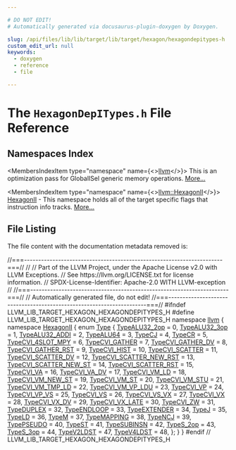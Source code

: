 ```yaml
---

# DO NOT EDIT!
# Automatically generated via docusaurus-plugin-doxygen by Doxygen.

slug: /api/files/lib/lib/target/lib/target/hexagon/hexagondepitypes-h
custom_edit_url: null
keywords:
  - doxygen
  - reference
  - file

---
```





# The `HexagonDepITypes.h` File Reference

<DoxygenPage pluginConfig={pluginConfig}>



## Namespaces Index

<MembersIndex>

<MembersIndexItem
  type="namespace"
  name={<><a href="/docs/api/namespaces/llvm">llvm</a></>}>
This is an optimization pass for GlobalISel generic memory operations. <a href="/docs/api/namespaces/llvm/#details">More...</a>
</MembersIndexItem>

<MembersIndexItem
  type="namespace"
  name={<><a href="/docs/api/namespaces/llvm/hexagonii">llvm::HexagonII</a></>}>
<a href="/docs/api/namespaces/llvm/hexagonii">HexagonII</a> - This namespace holds all of the target specific flags that instruction info tracks. <a href="/docs/api/namespaces/llvm/hexagonii/#details">More...</a>
</MembersIndexItem>

</MembersIndex>


## File Listing

The file content with the documentation metadata removed is:

<ProgramListing>

<Link id="l00001" /><CodeLine lineNumber="1"><span class="doxyHighlightComment">//===----------------------------------------------------------------------===//</span></CodeLine>
<Link id="l00002" /><CodeLine lineNumber="2"><span class="doxyHighlightComment">//</span></CodeLine>
<Link id="l00003" /><CodeLine lineNumber="3"><span class="doxyHighlightComment">// Part of the LLVM Project, under the Apache License v2.0 with LLVM Exceptions.</span></CodeLine>
<Link id="l00004" /><CodeLine lineNumber="4"><span class="doxyHighlightComment">// See https://llvm.org/LICENSE.txt for license information.</span></CodeLine>
<Link id="l00005" /><CodeLine lineNumber="5"><span class="doxyHighlightComment">// SPDX-License-Identifier: Apache-2.0 WITH LLVM-exception</span></CodeLine>
<Link id="l00006" /><CodeLine lineNumber="6"><span class="doxyHighlightComment">//</span></CodeLine>
<Link id="l00007" /><CodeLine lineNumber="7"><span class="doxyHighlightComment">//===----------------------------------------------------------------------===//</span></CodeLine>
<Link id="l00008" /><CodeLine lineNumber="8"><span class="doxyHighlightComment">// Automatically generated file, do not edit!</span></CodeLine>
<Link id="l00009" /><CodeLine lineNumber="9"><span class="doxyHighlightComment">//===----------------------------------------------------------------------===//</span></CodeLine>
<Link id="l00010" /><CodeLine lineNumber="10"></CodeLine>
<Link id="l00011" /><CodeLine lineNumber="11"><span class="doxyHighlightPreprocessor">#ifndef LLVM&#95;LIB&#95;TARGET&#95;HEXAGON&#95;HEXAGONDEPITYPES&#95;H</span></CodeLine>
<Link id="l00012" /><CodeLine lineNumber="12"><span class="doxyHighlightPreprocessor">#define LLVM&#95;LIB&#95;TARGET&#95;HEXAGON&#95;HEXAGONDEPITYPES&#95;H</span></CodeLine>
<Link id="l00013" /><CodeLine lineNumber="13"></CodeLine>
<Link id="l00014" /><CodeLine lineNumber="14"><span class="doxyHighlightKeyword">namespace </span><span class="doxyHighlight"><a href="/docs/api/namespaces/llvm">llvm</a> &#123;</span></CodeLine>
<Link id="l00015" /><CodeLine lineNumber="15" lineLink="/docs/api/namespaces/llvm/hexagonii"><span class="doxyHighlightKeyword">namespace </span><span class="doxyHighlight"><a href="/docs/api/namespaces/llvm/hexagonii">HexagonII</a> &#123;</span></CodeLine>
<Link id="l00016" /><CodeLine lineNumber="16" lineLink="/docs/api/namespaces/llvm/hexagonii/#a9bebdf970b4f51041ed3dee5d558a807"><span class="doxyHighlightKeyword">enum</span><span class="doxyHighlight"> <a href="/docs/api/namespaces/llvm/hexagonii/#a9bebdf970b4f51041ed3dee5d558a807">Type</a> &#123;</span></CodeLine>
<Link id="l00017" /><CodeLine lineNumber="17" lineLink="/docs/api/namespaces/llvm/hexagonii/#a9bebdf970b4f51041ed3dee5d558a807af587caa3f5623f75f5c70393039bd1d2"><span class="doxyHighlight">  <a href="/docs/api/namespaces/llvm/hexagonii/#a9bebdf970b4f51041ed3dee5d558a807af587caa3f5623f75f5c70393039bd1d2">TypeALU32&#95;2op</a> = 0,</span></CodeLine>
<Link id="l00018" /><CodeLine lineNumber="18" lineLink="/docs/api/namespaces/llvm/hexagonii/#a9bebdf970b4f51041ed3dee5d558a807a252bb34d9b721a8e353e6dc4deefe5da"><span class="doxyHighlight">  <a href="/docs/api/namespaces/llvm/hexagonii/#a9bebdf970b4f51041ed3dee5d558a807a252bb34d9b721a8e353e6dc4deefe5da">TypeALU32&#95;3op</a> = 1,</span></CodeLine>
<Link id="l00019" /><CodeLine lineNumber="19" lineLink="/docs/api/namespaces/llvm/hexagonii/#a9bebdf970b4f51041ed3dee5d558a807a339127cb32340583942dee2cd6883db6"><span class="doxyHighlight">  <a href="/docs/api/namespaces/llvm/hexagonii/#a9bebdf970b4f51041ed3dee5d558a807a339127cb32340583942dee2cd6883db6">TypeALU32&#95;ADDI</a> = 2,</span></CodeLine>
<Link id="l00020" /><CodeLine lineNumber="20" lineLink="/docs/api/namespaces/llvm/hexagonii/#a9bebdf970b4f51041ed3dee5d558a807a164b5513f04d48deaa408d128e26331e"><span class="doxyHighlight">  <a href="/docs/api/namespaces/llvm/hexagonii/#a9bebdf970b4f51041ed3dee5d558a807a164b5513f04d48deaa408d128e26331e">TypeALU64</a> = 3,</span></CodeLine>
<Link id="l00021" /><CodeLine lineNumber="21" lineLink="/docs/api/namespaces/llvm/hexagonii/#a9bebdf970b4f51041ed3dee5d558a807ad720fe766d40e8defad0b11e39ed72cf"><span class="doxyHighlight">  <a href="/docs/api/namespaces/llvm/hexagonii/#a9bebdf970b4f51041ed3dee5d558a807ad720fe766d40e8defad0b11e39ed72cf">TypeCJ</a> = 4,</span></CodeLine>
<Link id="l00022" /><CodeLine lineNumber="22" lineLink="/docs/api/namespaces/llvm/hexagonii/#a9bebdf970b4f51041ed3dee5d558a807a26ca54cbeaf9cd797a07ae0c316b73b0"><span class="doxyHighlight">  <a href="/docs/api/namespaces/llvm/hexagonii/#a9bebdf970b4f51041ed3dee5d558a807a26ca54cbeaf9cd797a07ae0c316b73b0">TypeCR</a> = 5,</span></CodeLine>
<Link id="l00023" /><CodeLine lineNumber="23" lineLink="/docs/api/namespaces/llvm/hexagonii/#a9bebdf970b4f51041ed3dee5d558a807a7e0322173df69b7da4d2aa911f9a5348"><span class="doxyHighlight">  <a href="/docs/api/namespaces/llvm/hexagonii/#a9bebdf970b4f51041ed3dee5d558a807a7e0322173df69b7da4d2aa911f9a5348">TypeCVI&#95;4SLOT&#95;MPY</a> = 6,</span></CodeLine>
<Link id="l00024" /><CodeLine lineNumber="24" lineLink="/docs/api/namespaces/llvm/hexagonii/#a9bebdf970b4f51041ed3dee5d558a807a6dc77d9a24ba7033b48d9b30cf91b0c8"><span class="doxyHighlight">  <a href="/docs/api/namespaces/llvm/hexagonii/#a9bebdf970b4f51041ed3dee5d558a807a6dc77d9a24ba7033b48d9b30cf91b0c8">TypeCVI&#95;GATHER</a> = 7,</span></CodeLine>
<Link id="l00025" /><CodeLine lineNumber="25" lineLink="/docs/api/namespaces/llvm/hexagonii/#a9bebdf970b4f51041ed3dee5d558a807a157d22dca6752b85d8870804ea09ece5"><span class="doxyHighlight">  <a href="/docs/api/namespaces/llvm/hexagonii/#a9bebdf970b4f51041ed3dee5d558a807a157d22dca6752b85d8870804ea09ece5">TypeCVI&#95;GATHER&#95;DV</a> = 8,</span></CodeLine>
<Link id="l00026" /><CodeLine lineNumber="26" lineLink="/docs/api/namespaces/llvm/hexagonii/#a9bebdf970b4f51041ed3dee5d558a807ac181092cd0366eae5b4530e7bd5d7afb"><span class="doxyHighlight">  <a href="/docs/api/namespaces/llvm/hexagonii/#a9bebdf970b4f51041ed3dee5d558a807ac181092cd0366eae5b4530e7bd5d7afb">TypeCVI&#95;GATHER&#95;RST</a> = 9,</span></CodeLine>
<Link id="l00027" /><CodeLine lineNumber="27" lineLink="/docs/api/namespaces/llvm/hexagonii/#a9bebdf970b4f51041ed3dee5d558a807ac6c69b2b4479938c0ca12044a9bf5900"><span class="doxyHighlight">  <a href="/docs/api/namespaces/llvm/hexagonii/#a9bebdf970b4f51041ed3dee5d558a807ac6c69b2b4479938c0ca12044a9bf5900">TypeCVI&#95;HIST</a> = 10,</span></CodeLine>
<Link id="l00028" /><CodeLine lineNumber="28" lineLink="/docs/api/namespaces/llvm/hexagonii/#a9bebdf970b4f51041ed3dee5d558a807a92cd53bf13a6c7d16a7bfdc416a72205"><span class="doxyHighlight">  <a href="/docs/api/namespaces/llvm/hexagonii/#a9bebdf970b4f51041ed3dee5d558a807a92cd53bf13a6c7d16a7bfdc416a72205">TypeCVI&#95;SCATTER</a> = 11,</span></CodeLine>
<Link id="l00029" /><CodeLine lineNumber="29" lineLink="/docs/api/namespaces/llvm/hexagonii/#a9bebdf970b4f51041ed3dee5d558a807a90785d537b20e6df4ae8399f8dfb7138"><span class="doxyHighlight">  <a href="/docs/api/namespaces/llvm/hexagonii/#a9bebdf970b4f51041ed3dee5d558a807a90785d537b20e6df4ae8399f8dfb7138">TypeCVI&#95;SCATTER&#95;DV</a> = 12,</span></CodeLine>
<Link id="l00030" /><CodeLine lineNumber="30" lineLink="/docs/api/namespaces/llvm/hexagonii/#a9bebdf970b4f51041ed3dee5d558a807a6d0cd530ebfee87bc852d82eb008c2ef"><span class="doxyHighlight">  <a href="/docs/api/namespaces/llvm/hexagonii/#a9bebdf970b4f51041ed3dee5d558a807a6d0cd530ebfee87bc852d82eb008c2ef">TypeCVI&#95;SCATTER&#95;NEW&#95;RST</a> = 13,</span></CodeLine>
<Link id="l00031" /><CodeLine lineNumber="31" lineLink="/docs/api/namespaces/llvm/hexagonii/#a9bebdf970b4f51041ed3dee5d558a807ac534638a746e50962a0d40ae87fbfc87"><span class="doxyHighlight">  <a href="/docs/api/namespaces/llvm/hexagonii/#a9bebdf970b4f51041ed3dee5d558a807ac534638a746e50962a0d40ae87fbfc87">TypeCVI&#95;SCATTER&#95;NEW&#95;ST</a> = 14,</span></CodeLine>
<Link id="l00032" /><CodeLine lineNumber="32" lineLink="/docs/api/namespaces/llvm/hexagonii/#a9bebdf970b4f51041ed3dee5d558a807a059633280af63edbc00542fbeeee7403"><span class="doxyHighlight">  <a href="/docs/api/namespaces/llvm/hexagonii/#a9bebdf970b4f51041ed3dee5d558a807a059633280af63edbc00542fbeeee7403">TypeCVI&#95;SCATTER&#95;RST</a> = 15,</span></CodeLine>
<Link id="l00033" /><CodeLine lineNumber="33" lineLink="/docs/api/namespaces/llvm/hexagonii/#a9bebdf970b4f51041ed3dee5d558a807ad746129223bdeaf683fa9b69ba7aef00"><span class="doxyHighlight">  <a href="/docs/api/namespaces/llvm/hexagonii/#a9bebdf970b4f51041ed3dee5d558a807ad746129223bdeaf683fa9b69ba7aef00">TypeCVI&#95;VA</a> = 16,</span></CodeLine>
<Link id="l00034" /><CodeLine lineNumber="34" lineLink="/docs/api/namespaces/llvm/hexagonii/#a9bebdf970b4f51041ed3dee5d558a807a00f8de1d9240fa4507aa81df67613539"><span class="doxyHighlight">  <a href="/docs/api/namespaces/llvm/hexagonii/#a9bebdf970b4f51041ed3dee5d558a807a00f8de1d9240fa4507aa81df67613539">TypeCVI&#95;VA&#95;DV</a> = 17,</span></CodeLine>
<Link id="l00035" /><CodeLine lineNumber="35" lineLink="/docs/api/namespaces/llvm/hexagonii/#a9bebdf970b4f51041ed3dee5d558a807a52134722cb2ed40bc4769f58689e6337"><span class="doxyHighlight">  <a href="/docs/api/namespaces/llvm/hexagonii/#a9bebdf970b4f51041ed3dee5d558a807a52134722cb2ed40bc4769f58689e6337">TypeCVI&#95;VM&#95;LD</a> = 18,</span></CodeLine>
<Link id="l00036" /><CodeLine lineNumber="36" lineLink="/docs/api/namespaces/llvm/hexagonii/#a9bebdf970b4f51041ed3dee5d558a807a8c213a24af250baf85b5108103d3ceb1"><span class="doxyHighlight">  <a href="/docs/api/namespaces/llvm/hexagonii/#a9bebdf970b4f51041ed3dee5d558a807a8c213a24af250baf85b5108103d3ceb1">TypeCVI&#95;VM&#95;NEW&#95;ST</a> = 19,</span></CodeLine>
<Link id="l00037" /><CodeLine lineNumber="37" lineLink="/docs/api/namespaces/llvm/hexagonii/#a9bebdf970b4f51041ed3dee5d558a807a4dcd8ba8075ef414eb6cb78c24f6c636"><span class="doxyHighlight">  <a href="/docs/api/namespaces/llvm/hexagonii/#a9bebdf970b4f51041ed3dee5d558a807a4dcd8ba8075ef414eb6cb78c24f6c636">TypeCVI&#95;VM&#95;ST</a> = 20,</span></CodeLine>
<Link id="l00038" /><CodeLine lineNumber="38" lineLink="/docs/api/namespaces/llvm/hexagonii/#a9bebdf970b4f51041ed3dee5d558a807a1e1e770d4c913e62d94aae572ee21c43"><span class="doxyHighlight">  <a href="/docs/api/namespaces/llvm/hexagonii/#a9bebdf970b4f51041ed3dee5d558a807a1e1e770d4c913e62d94aae572ee21c43">TypeCVI&#95;VM&#95;STU</a> = 21,</span></CodeLine>
<Link id="l00039" /><CodeLine lineNumber="39" lineLink="/docs/api/namespaces/llvm/hexagonii/#a9bebdf970b4f51041ed3dee5d558a807a9da9cbd7a892aa1a3a551704488bd3d1"><span class="doxyHighlight">  <a href="/docs/api/namespaces/llvm/hexagonii/#a9bebdf970b4f51041ed3dee5d558a807a9da9cbd7a892aa1a3a551704488bd3d1">TypeCVI&#95;VM&#95;TMP&#95;LD</a> = 22,</span></CodeLine>
<Link id="l00040" /><CodeLine lineNumber="40" lineLink="/docs/api/namespaces/llvm/hexagonii/#a9bebdf970b4f51041ed3dee5d558a807afe0d1ba6c98f180ecb8b632b6bfe86a9"><span class="doxyHighlight">  <a href="/docs/api/namespaces/llvm/hexagonii/#a9bebdf970b4f51041ed3dee5d558a807afe0d1ba6c98f180ecb8b632b6bfe86a9">TypeCVI&#95;VM&#95;VP&#95;LDU</a> = 23,</span></CodeLine>
<Link id="l00041" /><CodeLine lineNumber="41" lineLink="/docs/api/namespaces/llvm/hexagonii/#a9bebdf970b4f51041ed3dee5d558a807a557fa8dc5160c94466e4fa6d8ba3619c"><span class="doxyHighlight">  <a href="/docs/api/namespaces/llvm/hexagonii/#a9bebdf970b4f51041ed3dee5d558a807a557fa8dc5160c94466e4fa6d8ba3619c">TypeCVI&#95;VP</a> = 24,</span></CodeLine>
<Link id="l00042" /><CodeLine lineNumber="42" lineLink="/docs/api/namespaces/llvm/hexagonii/#a9bebdf970b4f51041ed3dee5d558a807ab7ed418c4099263f548fd74609915337"><span class="doxyHighlight">  <a href="/docs/api/namespaces/llvm/hexagonii/#a9bebdf970b4f51041ed3dee5d558a807ab7ed418c4099263f548fd74609915337">TypeCVI&#95;VP&#95;VS</a> = 25,</span></CodeLine>
<Link id="l00043" /><CodeLine lineNumber="43" lineLink="/docs/api/namespaces/llvm/hexagonii/#a9bebdf970b4f51041ed3dee5d558a807a5098807966dfe3e12c3fda2dae455cb1"><span class="doxyHighlight">  <a href="/docs/api/namespaces/llvm/hexagonii/#a9bebdf970b4f51041ed3dee5d558a807a5098807966dfe3e12c3fda2dae455cb1">TypeCVI&#95;VS</a> = 26,</span></CodeLine>
<Link id="l00044" /><CodeLine lineNumber="44" lineLink="/docs/api/namespaces/llvm/hexagonii/#a9bebdf970b4f51041ed3dee5d558a807af4fa4f899ed8dc5dd4c3d8e9a611318e"><span class="doxyHighlight">  <a href="/docs/api/namespaces/llvm/hexagonii/#a9bebdf970b4f51041ed3dee5d558a807af4fa4f899ed8dc5dd4c3d8e9a611318e">TypeCVI&#95;VS&#95;VX</a> = 27,</span></CodeLine>
<Link id="l00045" /><CodeLine lineNumber="45" lineLink="/docs/api/namespaces/llvm/hexagonii/#a9bebdf970b4f51041ed3dee5d558a807a828d89d5c3b1f1b220b8da094ef4ffa7"><span class="doxyHighlight">  <a href="/docs/api/namespaces/llvm/hexagonii/#a9bebdf970b4f51041ed3dee5d558a807a828d89d5c3b1f1b220b8da094ef4ffa7">TypeCVI&#95;VX</a> = 28,</span></CodeLine>
<Link id="l00046" /><CodeLine lineNumber="46" lineLink="/docs/api/namespaces/llvm/hexagonii/#a9bebdf970b4f51041ed3dee5d558a807aa3accd96b308eeded665caa738bcc7ae"><span class="doxyHighlight">  <a href="/docs/api/namespaces/llvm/hexagonii/#a9bebdf970b4f51041ed3dee5d558a807aa3accd96b308eeded665caa738bcc7ae">TypeCVI&#95;VX&#95;DV</a> = 29,</span></CodeLine>
<Link id="l00047" /><CodeLine lineNumber="47" lineLink="/docs/api/namespaces/llvm/hexagonii/#a9bebdf970b4f51041ed3dee5d558a807a30d6704dcfc1f956d42152fc3022d2c3"><span class="doxyHighlight">  <a href="/docs/api/namespaces/llvm/hexagonii/#a9bebdf970b4f51041ed3dee5d558a807a30d6704dcfc1f956d42152fc3022d2c3">TypeCVI&#95;VX&#95;LATE</a> = 30,</span></CodeLine>
<Link id="l00048" /><CodeLine lineNumber="48" lineLink="/docs/api/namespaces/llvm/hexagonii/#a9bebdf970b4f51041ed3dee5d558a807a92532ba4e581cd6cf0b961a1bbd54918"><span class="doxyHighlight">  <a href="/docs/api/namespaces/llvm/hexagonii/#a9bebdf970b4f51041ed3dee5d558a807a92532ba4e581cd6cf0b961a1bbd54918">TypeCVI&#95;ZW</a> = 31,</span></CodeLine>
<Link id="l00049" /><CodeLine lineNumber="49" lineLink="/docs/api/namespaces/llvm/hexagonii/#a9bebdf970b4f51041ed3dee5d558a807a27b04989c8ab303f66b288add9bae068"><span class="doxyHighlight">  <a href="/docs/api/namespaces/llvm/hexagonii/#a9bebdf970b4f51041ed3dee5d558a807a27b04989c8ab303f66b288add9bae068">TypeDUPLEX</a> = 32,</span></CodeLine>
<Link id="l00050" /><CodeLine lineNumber="50" lineLink="/docs/api/namespaces/llvm/hexagonii/#a9bebdf970b4f51041ed3dee5d558a807a59df3926f840fbe528398bf97579edb6"><span class="doxyHighlight">  <a href="/docs/api/namespaces/llvm/hexagonii/#a9bebdf970b4f51041ed3dee5d558a807a59df3926f840fbe528398bf97579edb6">TypeENDLOOP</a> = 33,</span></CodeLine>
<Link id="l00051" /><CodeLine lineNumber="51" lineLink="/docs/api/namespaces/llvm/hexagonii/#a9bebdf970b4f51041ed3dee5d558a807a60b35308a0a70166e236a990524eb366"><span class="doxyHighlight">  <a href="/docs/api/namespaces/llvm/hexagonii/#a9bebdf970b4f51041ed3dee5d558a807a60b35308a0a70166e236a990524eb366">TypeEXTENDER</a> = 34,</span></CodeLine>
<Link id="l00052" /><CodeLine lineNumber="52" lineLink="/docs/api/namespaces/llvm/hexagonii/#a9bebdf970b4f51041ed3dee5d558a807a9ef44633e8b88d5296c9251b1c9dcb88"><span class="doxyHighlight">  <a href="/docs/api/namespaces/llvm/hexagonii/#a9bebdf970b4f51041ed3dee5d558a807a9ef44633e8b88d5296c9251b1c9dcb88">TypeJ</a> = 35,</span></CodeLine>
<Link id="l00053" /><CodeLine lineNumber="53" lineLink="/docs/api/namespaces/llvm/hexagonii/#a9bebdf970b4f51041ed3dee5d558a807afcfca0ad8004bef54b32fdae3b46c839"><span class="doxyHighlight">  <a href="/docs/api/namespaces/llvm/hexagonii/#a9bebdf970b4f51041ed3dee5d558a807afcfca0ad8004bef54b32fdae3b46c839">TypeLD</a> = 36,</span></CodeLine>
<Link id="l00054" /><CodeLine lineNumber="54" lineLink="/docs/api/namespaces/llvm/hexagonii/#a9bebdf970b4f51041ed3dee5d558a807a99b35d8c2faa352d834f3ae47577f687"><span class="doxyHighlight">  <a href="/docs/api/namespaces/llvm/hexagonii/#a9bebdf970b4f51041ed3dee5d558a807a99b35d8c2faa352d834f3ae47577f687">TypeM</a> = 37,</span></CodeLine>
<Link id="l00055" /><CodeLine lineNumber="55" lineLink="/docs/api/namespaces/llvm/hexagonii/#a9bebdf970b4f51041ed3dee5d558a807a0e2ca18d0bba4e170e5d93dc29179250"><span class="doxyHighlight">  <a href="/docs/api/namespaces/llvm/hexagonii/#a9bebdf970b4f51041ed3dee5d558a807a0e2ca18d0bba4e170e5d93dc29179250">TypeMAPPING</a> = 38,</span></CodeLine>
<Link id="l00056" /><CodeLine lineNumber="56" lineLink="/docs/api/namespaces/llvm/hexagonii/#a9bebdf970b4f51041ed3dee5d558a807ac169e59f59e13ba605133af333a9f62f"><span class="doxyHighlight">  <a href="/docs/api/namespaces/llvm/hexagonii/#a9bebdf970b4f51041ed3dee5d558a807ac169e59f59e13ba605133af333a9f62f">TypeNCJ</a> = 39,</span></CodeLine>
<Link id="l00057" /><CodeLine lineNumber="57" lineLink="/docs/api/namespaces/llvm/hexagonii/#a9bebdf970b4f51041ed3dee5d558a807a55f22653e5a7764e54191a490a97a988"><span class="doxyHighlight">  <a href="/docs/api/namespaces/llvm/hexagonii/#a9bebdf970b4f51041ed3dee5d558a807a55f22653e5a7764e54191a490a97a988">TypePSEUDO</a> = 40,</span></CodeLine>
<Link id="l00058" /><CodeLine lineNumber="58" lineLink="/docs/api/namespaces/llvm/hexagonii/#a9bebdf970b4f51041ed3dee5d558a807af9a1719b939d15e00953948780c673fc"><span class="doxyHighlight">  <a href="/docs/api/namespaces/llvm/hexagonii/#a9bebdf970b4f51041ed3dee5d558a807af9a1719b939d15e00953948780c673fc">TypeST</a> = 41,</span></CodeLine>
<Link id="l00059" /><CodeLine lineNumber="59" lineLink="/docs/api/namespaces/llvm/hexagonii/#a9bebdf970b4f51041ed3dee5d558a807ae794ca518412fb02775c746d4d8db63c"><span class="doxyHighlight">  <a href="/docs/api/namespaces/llvm/hexagonii/#a9bebdf970b4f51041ed3dee5d558a807ae794ca518412fb02775c746d4d8db63c">TypeSUBINSN</a> = 42,</span></CodeLine>
<Link id="l00060" /><CodeLine lineNumber="60" lineLink="/docs/api/namespaces/llvm/hexagonii/#a9bebdf970b4f51041ed3dee5d558a807ac8da00149d1745b31ed82eae6e24309f"><span class="doxyHighlight">  <a href="/docs/api/namespaces/llvm/hexagonii/#a9bebdf970b4f51041ed3dee5d558a807ac8da00149d1745b31ed82eae6e24309f">TypeS&#95;2op</a> = 43,</span></CodeLine>
<Link id="l00061" /><CodeLine lineNumber="61" lineLink="/docs/api/namespaces/llvm/hexagonii/#a9bebdf970b4f51041ed3dee5d558a807adcd6a5ee0158bda659f9cdd5122efeb2"><span class="doxyHighlight">  <a href="/docs/api/namespaces/llvm/hexagonii/#a9bebdf970b4f51041ed3dee5d558a807adcd6a5ee0158bda659f9cdd5122efeb2">TypeS&#95;3op</a> = 44,</span></CodeLine>
<Link id="l00062" /><CodeLine lineNumber="62" lineLink="/docs/api/namespaces/llvm/hexagonii/#a9bebdf970b4f51041ed3dee5d558a807a36cc4da1b01489a8e64e6b6049beff21"><span class="doxyHighlight">  <a href="/docs/api/namespaces/llvm/hexagonii/#a9bebdf970b4f51041ed3dee5d558a807a36cc4da1b01489a8e64e6b6049beff21">TypeV2LDST</a> = 47,</span></CodeLine>
<Link id="l00063" /><CodeLine lineNumber="63" lineLink="/docs/api/namespaces/llvm/hexagonii/#a9bebdf970b4f51041ed3dee5d558a807a7b1720a2612b5ae3e5c7c70c48016a55"><span class="doxyHighlight">  <a href="/docs/api/namespaces/llvm/hexagonii/#a9bebdf970b4f51041ed3dee5d558a807a7b1720a2612b5ae3e5c7c70c48016a55">TypeV4LDST</a> = 48,</span></CodeLine>
<Link id="l00064" /><CodeLine lineNumber="64"><span class="doxyHighlight">&#125;;</span></CodeLine>
<Link id="l00065" /><CodeLine lineNumber="65"><span class="doxyHighlight">&#125;</span></CodeLine>
<Link id="l00066" /><CodeLine lineNumber="66"><span class="doxyHighlight">&#125;</span></CodeLine>
<Link id="l00067" /><CodeLine lineNumber="67"></CodeLine>
<Link id="l00068" /><CodeLine lineNumber="68"><span class="doxyHighlightPreprocessor">#endif  </span><span class="doxyHighlightComment">// LLVM&#95;LIB&#95;TARGET&#95;HEXAGON&#95;HEXAGONDEPITYPES&#95;H</span></CodeLine>

</ProgramListing>


</DoxygenPage>
